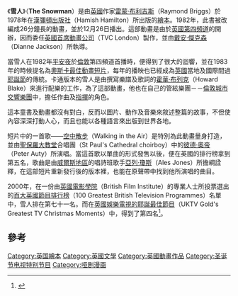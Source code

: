 《'''雪人'''》（'''The Snowman'''）是由[[英國|英國]]作家[[雷蒙‧布利吉斯|雷蒙‧布利吉斯]]（Raymond Briggs）於1978年在[[漢彌頓出版社|漢彌頓出版社]]（Hamish Hamilton）所出版的[[繪本|繪本]]。1982年，此書被改編成26分鐘長的動畫，並於12月26日播出。這部動畫是由於[[第四台_(英國)|英國第四頻道]]的開辦，因而委任[[英國首席動畫公司|英國首席動畫公司]]（TVC London）製作，並由[[戴安‧傑克森|戴安‧傑克森]]（Dianne Jackson）所執導。

當雪人在1982年[[聖誕夜|平安夜]]於[[倫敦|倫敦]]第四頻道首播時，便得到了很大的迴響，並在1983年的時候提名為[[奧斯卡最佳動畫短片|奧斯卡最佳動畫短片]]，每年的播映也已經成為[[英國|英國]]當地及國際間過[[耶誕節|耶誕節]]的傳統。卡通版本的雪人是由撰寫樂譜及歌詞的[[霍華‧布列克|霍華‧布列克]]（Howard Blake）來進行配樂的工作，為了這部動畫，他也在自己的管絃樂團－－[[倫敦城市交響樂團|倫敦城市交響樂團]]中，擔任作曲及[[指揮|指揮]]的角色。

這本童書及動畫都沒有對白，反而以圖片、動作及音樂來敘述整篇的故事，不但使內容深深打動人心，而且也能以各種語言來出版到世界各地。

短片中的一首歌——[[空中散步|空中散步]]（Walking in the Air）是特別為此動畫量身打造，並由[[聖保羅大教堂|聖保羅大教堂]]合唱團（St Paul's Cathedral choirboy）中的[[彼德‧奧帝|彼德‧奧帝]]（Peter Auty）所演唱。當這首歌以單曲的形式發售以後，便在英國的排行榜拿到第五名，歌曲是由[[威爾斯地區|威爾斯地區]]的唱詩班歌手[[亞列‧瓊斯|亞列‧瓊斯]]（Ales Jones）所擔綱詮釋，在這部短片重新發行後的版本裡，也能在原聲帶中找到他所演唱的曲目。

2000年，在一份由[[英國電影學院|英國電影學院]]（British Film Institute）的專業人士所投票選出的[[百大英國節目排行榜|百大英國節目排行榜]]（100 Greatest British Television Programmes）名單中，雪人排在第七十一名。而在[[英國娛樂電視的耶誕最佳節目|英國娛樂電視的耶誕最佳節目]]（UKTV Gold's Greatest TV Christmas Moments）中，得到了第四名<ref>{{cite web|title=Watch The Snowman, the Classic Animated Children’s Tale Introduced by David Bowie ||url=http://www.openculture.com/2012/12/watch_ithe_snowmani_the_classic_animated_childrens_tale_introduced_by_david_bowie.html }}</ref>。

== 參考 ==
{{reflist}}

{{DEFAULTSORT:The Snowman}}

[[Category:英国繪本|Category:英国繪本]]
[[Category:英國文學|Category:英國文學]]
[[Category:英國動畫作品|Category:英國動畫作品]]
[[Category:圣诞节电视特别节目|Category:圣诞节电视特别节目]]
[[Category:哑剧漫画|Category:哑剧漫画]]